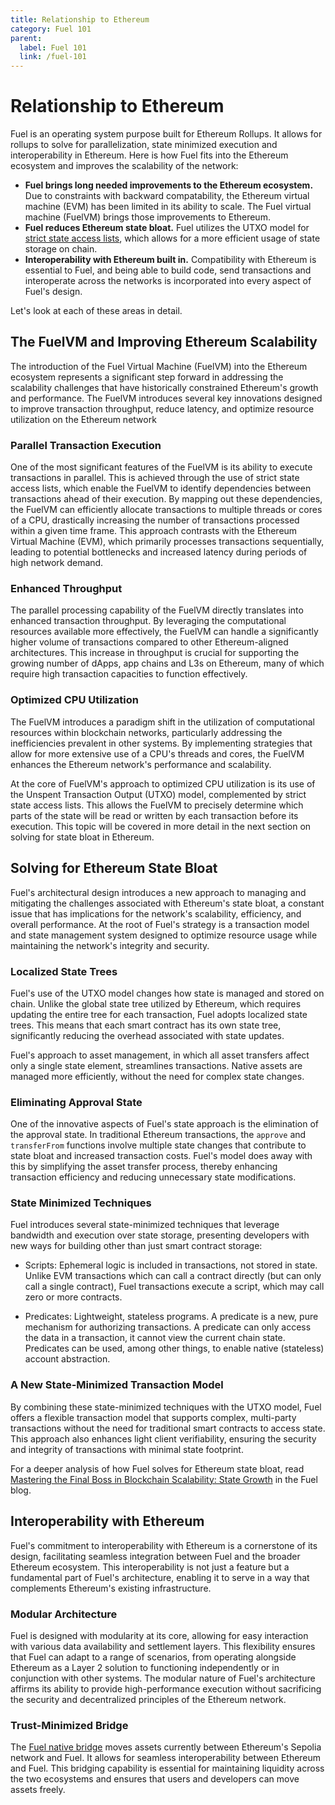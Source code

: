 ```yaml
---
title: Relationship to Ethereum
category: Fuel 101
parent:
  label: Fuel 101
  link: /fuel-101
---
```


# Relationship to Ethereum

Fuel is an operating system purpose built for Ethereum Rollups. It allows for rollups to solve for parallelization, state minimized execution and interoperability in Ethereum. Here is how Fuel fits into the Ethereum ecosystem and improves the scalability of the network:

- **Fuel brings long needed improvements to the Ethereum ecosystem.** Due to constraints with backward compatability, the Ethereum virtual machine (EVM) has been limited in its ability to scale. The Fuel virtual machine (FuelVM) brings those improvements to Ethereum.
- **Fuel reduces Ethereum state bloat.** Fuel utilizes the UTXO model for [strict state access lists](https://github.com/ethereum/EIPs/issues/648), which allows for a more efficient usage of state storage on chain.
- **Interoperability with Ethereum built in.** Compatibility with Ethereum is essential to Fuel, and being able to build code, send transactions and interoperate across the networks is incorporated into every aspect of Fuel's design.

Let's look at each of these areas in detail.

## The FuelVM and Improving Ethereum Scalability

The introduction of the Fuel Virtual Machine (FuelVM) into the Ethereum ecosystem represents a significant step forward in addressing the scalability challenges that have historically constrained Ethereum's growth and performance.
The FuelVM introduces several key innovations designed to improve transaction throughput, reduce latency, and optimize resource utilization on the Ethereum network

### Parallel Transaction Execution

One of the most significant features of the FuelVM is its ability to execute transactions in parallel. This is achieved through the use of strict state access lists, which enable the FuelVM to identify dependencies between transactions ahead of their execution. By mapping out these dependencies, the FuelVM can efficiently allocate transactions to multiple threads or cores of a CPU, drastically increasing the number of transactions processed within a given time frame. This approach contrasts with the Ethereum Virtual Machine (EVM), which primarily processes transactions sequentially, leading to potential bottlenecks and increased latency during periods of high network demand.

### Enhanced Throughput

The parallel processing capability of the FuelVM directly translates into enhanced transaction throughput. By leveraging the computational resources available more effectively, the FuelVM can handle a significantly higher volume of transactions compared to other Ethereum-aligned architectures. This increase in throughput is crucial for supporting the growing number of dApps, app chains and L3s on Ethereum, many of which require high transaction capacities to function effectively​.

### Optimized CPU Utilization

The FuelVM introduces a paradigm shift in the utilization of computational resources within blockchain networks, particularly addressing the inefficiencies prevalent in other systems. By implementing strategies that allow for more extensive use of a CPU's threads and cores, the FuelVM enhances the Ethereum network's performance and scalability.

At the core of FuelVM's approach to optimized CPU utilization is its use of the Unspent Transaction Output (UTXO) model, complemented by strict state access lists. This allows the FuelVM to precisely determine which parts of the state will be read or written by each transaction before its execution. This topic will be covered in more detail in the next section on solving for state bloat in Ethereum.

## Solving for Ethereum State Bloat

Fuel's architectural design introduces a new approach to managing and mitigating the challenges associated with Ethereum's state bloat, a constant issue that has implications for the network's scalability, efficiency, and overall performance. At the root of Fuel's strategy is a transaction model and state management system designed to optimize resource usage while maintaining the network's integrity and security.

### Localized State Trees

Fuel's use of the UTXO model changes how state is managed and stored on chain. Unlike the global state tree utilized by Ethereum, which requires updating the entire tree for each transaction, Fuel adopts localized state trees. This means that each smart contract has its own state tree, significantly reducing the overhead associated with state updates.

Fuel's approach to asset management, in which all asset transfers affect only a single state element, streamlines transactions. Native assets are managed more efficiently, without the need for complex state changes.

### Eliminating Approval State

One of the innovative aspects of Fuel's state approach is the elimination of the approval state. In traditional Ethereum transactions, the `approve` and `transferFrom` functions involve multiple state changes that contribute to state bloat and increased transaction costs. Fuel's model does away with this by simplifying the asset transfer process, thereby enhancing transaction efficiency and reducing unnecessary state modifications.

### State Minimized Techniques

Fuel introduces several state-minimized techniques that leverage bandwidth and execution over state storage, presenting developers with new ways for building other than just smart contract storage:

- Scripts: Ephemeral logic is included in transactions, not stored in state. Unlike EVM transactions which can call a contract directly (but can only call a single contract), Fuel transactions execute a script, which may call zero or more contracts.

- Predicates: Lightweight, stateless programs. A predicate is a new, pure mechanism for authorizing transactions. A predicate can only access the data in a transaction, it cannot view the current chain state. Predicates can be used, among other things, to enable native (stateless) account abstraction.

### A New State-Minimized Transaction Model

By combining these state-minimized techniques with the UTXO model, Fuel offers a flexible transaction model that supports complex, multi-party transactions without the need for traditional smart contracts to access state. This approach also enhances light client verifiability, ensuring the security and integrity of transactions with minimal state footprint.

For a deeper analysis of how Fuel solves for Ethereum state bloat, read [Mastering the Final Boss in Blockchain Scalability: State Growth](https://fuel.mirror.xyz/OrgKx3EOE07YfPydGbQh1_R01lUqH0U0-uyrrEjpgrw) in the Fuel blog.

## Interoperability with Ethereum

Fuel's commitment to interoperability with Ethereum is a cornerstone of its design, facilitating seamless integration between Fuel and the broader Ethereum ecosystem. This interoperability is not just a feature but a fundamental part of Fuel's architecture, enabling it to serve in a way that complements Ethereum's existing infrastructure.

### Modular Architecture

Fuel is designed with modularity at its core, allowing for easy interaction with various data availability and settlement layers. This flexibility ensures that Fuel can adapt to a range of scenarios, from operating alongside Ethereum as a Layer 2 solution to functioning independently or in conjunction with other systems. The modular nature of Fuel's architecture affirms its ability to provide high-performance execution without sacrificing the security and decentralized principles of the Ethereum network.

### Trust-Minimized Bridge

The [Fuel native bridge](https://app.fuel.network/bridge) moves assets currently between Ethereum's Sepolia network and Fuel. It allows for seamless interoperability between Ethereum and Fuel. This bridging capability is essential for maintaining liquidity across the two ecosystems and ensures that users and developers can move assets freely.
